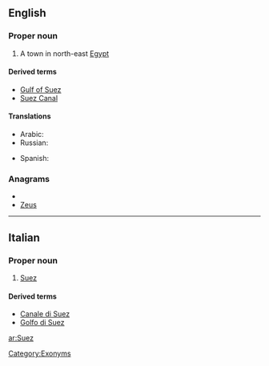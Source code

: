 ==English==

===Proper noun===
{{wikipedia}}
{{en-proper noun}}

# A town in north-east [[Egypt]]

====Derived terms====
*[[Gulf of Suez]]
*[[Suez Canal]]

====Translations====
{{trans-top|Suez, Egypt}}
* Arabic: {{t|ar|السويس|m|tr=al-suways|sc=Arab}}
* Russian: {{t|ru|Суэц|m|tr=Suéc|sc=Cyrl}}
{{trans-mid}}
* Spanish: {{t|es|Suez}}
{{trans-bottom}}

===Anagrams===
* {{alphagram|esuz}}
* [[Zeus#English|Zeus]]

[[Category:Exonyms]]

----

==Italian==

===Proper noun===
{{wikipedia|lang=it}}
{{it-proper noun}}

# [[#English|Suez]]

====Derived terms====
*[[Canale di Suez]]
*[[Golfo di Suez]]


[[ar:Suez]]